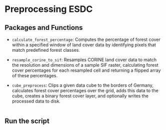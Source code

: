 # Preprocessing ESDC {#sec-cube_preproc}

## Packages and Functions 

- `calculate_forest_percentage`: Computes the percentage of forest cover within a specified window of land cover data by identifying pixels that match predefined forest classes.

- `resample_corine_to_sif`: Resamples CORINE land cover data to match the resolution and dimensions of a sample SIF raster, calculating forest cover percentages for each resampled cell and returning a flipped array of these percentages.

- `cube_preprocess`: Clips a given data cube to the borders of Germany, calculates forest cover percentages over the grid, adds this data to the cube, creates a binary forest cover layer, and optionally writes the processed data to disk.


```.python
```


## Run the script

```.python
```